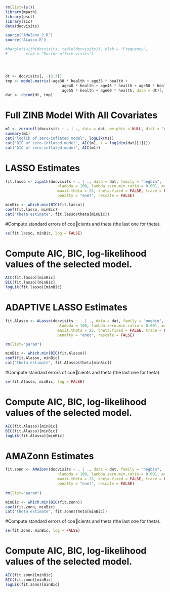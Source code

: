 
```{r}
rm(list=ls())
library(mpath)
library(pscl)
library(zic)
data(docvisits)

source("AMAZonn_2.R")
source("ALasso.R")
```

```{r}
#barplot(with(docvisits, table(docvisits)), ylab = "Frequency",
#        xlab = "Doctor office visits")




dt <- docvisits[, -(2:3)]
tmp <- model.matrix(~age30 * health + age35 * health +
                         age40 * health + age45 * health + age50 * health +
                         age55 * health + age60 * health, data = dt)[, -(1:9)]
dat <- cbind(dt, tmp)
```
# Full ZINB Model With All Covariates
```{r}



m1 <- zeroinfl(docvisits ~ . | ., data = dat, weights = NULL, dist = "negbin", model = T, y = T, x = F)
summary(m1)
cat("loglik of zero-inflated model", logLik(m1))
cat("BIC of zero-inflated model", AIC(m1, k = log(dim(dat)[1])))
cat("AIC of zero-inflated model", AIC(m1))
```

# LASSO Estimates
```{r}



fit.lasso <- zipath(docvisits ~ . | ., data = dat, family = "negbin",
                       nlambda = 100, lambda.zero.min.ratio = 0.001, maxit.em = 300,
                       maxit.theta = 25, theta.fixed = FALSE, trace = FALSE,
                       penalty = "enet", rescale = FALSE)

minBic <- which.min(BIC(fit.lasso))
coef(fit.lasso, minBic)
cat("theta estimate", fit.lasso$theta[minBic])
```
#Compute standard errors of coecients and theta (the last one for theta).
```{r}


se(fit.lasso, minBic, log = FALSE)

```
# Compute AIC, BIC, log-likelihood values of the selected model.
```{r}


AIC(fit.lasso)[minBic]
BIC(fit.lasso)[minBic]
logLik(fit.lasso)[minBic]

```

# ADAPTIVE LASSO Estimates
```{r}


fit.Alasso <- ALasso(docvisits ~ . | ., data = dat, family = "negbin",
                       nlambda = 100, lambda.zero.min.ratio = 0.001, maxit.em = 300,
                       maxit.theta = 25, theta.fixed = FALSE, trace = FALSE,
                       penalty = "enet", rescale = FALSE)

rm(list="param") 

minBic <- which.min(BIC(fit.Alasso))
coef(fit.Alasso, minBic)
cat("theta estimate", fit.Alasso$theta[minBic])

```
#Compute standard errors of coecients and theta (the last one for theta).
```{r}
se(fit.Alasso, minBic, log = FALSE)
```



# Compute AIC, BIC, log-likelihood values of the selected model.
```{r}
AIC(fit.Alasso)[minBic]
BIC(fit.Alasso)[minBic]
logLik(fit.Alasso)[minBic]

```


# AMAZonn Estimates
```{r}
fit.zonn <- AMAZonn(docvisits ~ . | ., data = dat, family = "negbin",
                       nlambda = 100, lambda.zero.min.ratio = 0.001, maxit.em = 300,
                       maxit.theta = 25, theta.fixed = FALSE, trace = FALSE,
                       penalty = "enet", rescale = FALSE)
                       
rm(list="param") 

minBic <- which.min(BIC(fit.zonn))
coef(fit.zonn, minBic)
cat("theta estimate", fit.zonn$theta[minBic])

```
#Compute standard errors of coecients and theta (the last one for theta).
```{r}
se(fit.zonn, minBic, log = FALSE)
```


# Compute AIC, BIC, log-likelihood values of the selected model.
```{r}
AIC(fit.zonn)[minBic]
BIC(fit.zonn)[minBic]
logLik(fit.zonn)[minBic]
```